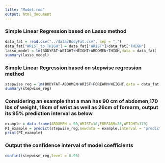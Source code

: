 ```yaml
---
title: "Model.rmd"
output: html_document
---
```


### Simple Linear Regression based on Lasso method
```r
data_fat = read.csv("../data/BodyFat.csv", sep = ",")
data_fat["WRIST_to_THIGH"] = data_fat["WRIST"]/data_fat["THIGH"]
lasso_model = lm(BODYFAT~WEIGHT+HEIGHT+ABDOMEN+THIGH,data = data_fat)
summary(lasso_model)
```

### Simple Linear Regression based on stepwise regression method

```r
stepwise_reg = lm(BODYFAT~ABDOMEN+WRIST+FOREARM+WEIGHT,data = data_fat)
summary(stepwise_reg)
```

### Considering an example that a man has 90 cm of abdomen,170 lbs of weight, 18cm of wrist as well as 26cm of forearm, output its 95% prediction interval as below

```r
example = data.frame(ABDOMEN = 90,WRIST=18,FOREARM=26,WEIGHT=170)
PI_example = predict(stepwise_reg,newdata = example,interval = "prediction")
print(PI_example)
```

### Output the confidence interval of model coefficients
```r
confint(stepwise_reg,level = 0.95)
```

